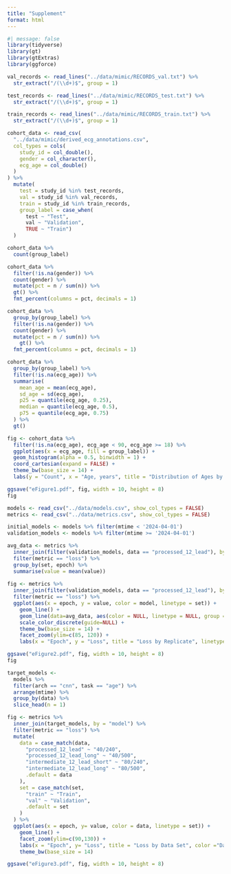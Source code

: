 ```yaml
---
title: "Supplement"
format: html
---
```


```r
#| message: false
library(tidyverse)
library(gt)
library(gtExtras)
library(ggforce)
```

```r
val_records <- read_lines("../data/mimic/RECORDS_val.txt") %>%
  str_extract("/(\\d+)$", group = 1)

test_records <- read_lines("../data/mimic/RECORDS_test.txt") %>%
  str_extract("/(\\d+)$", group = 1)

train_records <- read_lines("../data/mimic/RECORDS_train.txt") %>%
  str_extract("/(\\d+)$", group = 1)

cohort_data <- read_csv(
  "../data/mimic/derived_ecg_annotations.csv",
  col_types = cols(
    study_id = col_double(),
    gender = col_character(),
    ecg_age = col_double()
  )
) %>%
  mutate(
    test = study_id %in% test_records,
    val = study_id %in% val_records,
    train = study_id %in% train_records,
    group_label = case_when(
      test ~ "Test",
      val ~ "Validation",
      TRUE ~ "Train")
  )
```

```r
cohort_data %>%
  count(group_label)
```


```r
cohort_data %>%
  filter(!is.na(gender)) %>%
  count(gender) %>%
  mutate(pct = n / sum(n)) %>%
  gt() %>%
  fmt_percent(columns = pct, decimals = 1)
```


```r

cohort_data %>%
  group_by(group_label) %>%
  filter(!is.na(gender)) %>%
  count(gender) %>%
  mutate(pct = n / sum(n)) %>%
    gt() %>%
  fmt_percent(columns = pct, decimals = 1)
```


```r
cohort_data %>%
  group_by(group_label) %>%
  filter(!is.na(ecg_age)) %>%
  summarise(
    mean_age = mean(ecg_age),
    sd_age = sd(ecg_age),
    p25 = quantile(ecg_age, 0.25),
    median = quantile(ecg_age, 0.5),
    p75 = quantile(ecg_age, 0.75)
  ) %>%
  gt()
```

```r
fig <- cohort_data %>%
  filter(!is.na(ecg_age), ecg_age < 90, ecg_age >= 18) %>%
  ggplot(aes(x = ecg_age, fill = group_label)) +
  geom_histogram(alpha = 0.5, binwidth = 1) + 
  coord_cartesian(expand = FALSE) + 
  theme_bw(base_size = 14) +
  labs(y = "Count", x = "Age, years", title = "Distribution of Ages by Data Set", fill = "Data Set")

ggsave("eFigure1.pdf", fig, width = 10, height = 8)
fig
```

```r
models <- read_csv("../data/models.csv", show_col_types = FALSE)
metrics <- read_csv("../data/metrics.csv", show_col_types = FALSE)

initial_models <- models %>% filter(mtime < '2024-04-01')
validation_models <- models %>% filter(mtime >= '2024-04-01')
```

```r
avg_data <- metrics %>%
  inner_join(filter(validation_models, data == "processed_12_lead"), by = "model") %>%
  filter(metric == "loss") %>%
  group_by(set, epoch) %>%
  summarise(value = mean(value))
  
fig <- metrics %>%
  inner_join(filter(validation_models, data == "processed_12_lead"), by = "model") %>%
  filter(metric == "loss") %>%
  ggplot(aes(x = epoch, y = value, color = model, linetype = set)) +
    geom_line() +
    geom_line(data=avg_data, aes(color = NULL, linetype = NULL, group = set), alpha = 0.5, linewidth = 1) + 
    scale_color_discrete(guide=NULL) + 
    theme_bw(base_size = 14) +
    facet_zoom(ylim=c(85, 120)) + 
    labs(x = "Epoch", y = "Loss", title = "Loss by Replicate", linetype = "Subset")

ggsave("eFigure2.pdf", fig, width = 10, height = 8)
fig
```

```r
target_models <- 
  models %>%
  filter(arch == "cnn", task == "age") %>%
  arrange(mtime) %>%
  group_by(data) %>%
  slice_head(n = 1)

fig <- metrics %>%
  inner_join(target_models, by = "model") %>%
  filter(metric == "loss") %>%
  mutate(
    data = case_match(data,
      "processed_12_lead" ~ "40/240",
      "processed_12_lead_long" ~ "40/500",
      "intermediate_12_lead_short" ~ "80/240",
      "intermediate_12_lead_long" ~ "80/500",
      .default = data
    ),
    set = case_match(set,
      "train" ~ "Train",
      "val" ~ "Validation",
      .default = set
    )                 
  ) %>%
  ggplot(aes(x = epoch, y= value, color = data, linetype = set)) +
    geom_line() +
    facet_zoom(ylim=c(90,130)) + 
    labs(x = "Epoch", y= "Loss", title = "Loss by Data Set", color ="Data Set", linetype = "Subset") +
    theme_bw(base_size = 14)

ggsave("eFigure3.pdf", fig, width = 10, height = 8)
```

